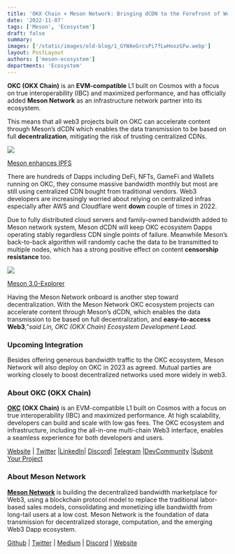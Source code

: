 ```yaml
---
title: 'OKX Chain × Meson Network: Bringing dCDN to the Forefront of Web3'
date: '2022-11-07'
tags: ['Meson', 'Ecosystem']
draft: false
summary:
images: ['/static/images/old-blog/1_GYWAeGrcsPi7fLwHoozGFw.webp']
layout: PostLayout
authors: ['meson-ecosystem']
departments: 'Ecosystem'
---
```


**OKC (OKX Chain)** is an **EVM-compatible** L1 built on Cosmos with a focus on true interoperability (IBC) and maximized performance, and has officially added **Meson Network** as an infrastructure network partner into its ecosystem.

This means that all web3 projects built on OKC can accelerate content through Meson’s dCDN which enables the data transmission to be based on full **decentralization**, mitigating the risk of trusting centralized CDNs.

![](/static/images/old-blog/1_TNInBzzx40gLkJM5rJvjQQ.png)

[Meson enhances IPFS](https://docs.meson.network/using/#example-meson-enhances-ipfs)

There are hundreds of Dapps including DeFi, NFTs, GameFi and Wallets running on OKC, they consume massive bandwidth monthly but most are still using centralized CDN bought from traditional vendors. Web3 developers are increasingly worried about relying on centralized infras especially after AWS and Cloudflare went **down** couple of times in 2022.

Due to fully distributed cloud servers and family-owned bandwidth added to Meson network system, Meson dCDN will keep OKC ecosystem Dapps operating stably regardless CDN single points of failure. Meanwhile Meson’s back-to-back algorithm will randomly cache the data to be transmitted to multiple nodes, which has a strong positive effect on content **censorship resistance** too.

![](/static/images/old-blog/1_8ddxg9xM2yzVck95sQP_tA.png)

[Meson 3.0-Explorer](https://explorer.meson.network:1984/)

Having the Meson Network onboard is another step toward decentralization. With the Meson Network OKC ecosystem projects can accelerate content through Meson’s dCDN, which enables the data transmission to be based on full decentralization, and **easy-to-access Web3**,”_said Lin, OKC (OKX Chain) Ecosystem Development Lead._

### **Upcoming Integration**

Besides offering generous bandwidth traffic to the OKC ecosystem, Meson Network will also deploy on OKC in 2023 as agreed. Mutual parties are working closely to boost decentralized networks used more widely in web3.

### **About OKC (OKX Chain)**

**[OKC](https://www.okx.com/okc) (OKX Chain)** is an EVM-compatible L1 built on Cosmos with a focus on true interoperability (IBC) and maximized performance. At high scalability, developers can build and scale with low gas fees. The OKC ecosystem and infrastructure, including the all-in-one multi-chain Web3 interface, enables a seamless experience for both developers and users.

[Website](http://okx.com/okc) | [Twitter](https://twitter.com/OKCNetwork) |[LinkedIn](https://www.linkedin.com/company/okc-network/)| [Discord](https://discord.com/invite/em57qYyEVt)| [Telegram](https://t.me/OKCNetwork) |[DevCommunity](https://discord.gg/62y38Kh8Pp) |[Submit Your Project](https://forms.gle/rL13FPssWUBCVaFG9)

### **About Meson Network**

**[Meson Network](https://meson.network/)** is building the decentralized bandwidth marketplace for Web3, using a blockchain protocol model to replace the traditional labor-based sales models, consolidating and monetizing idle bandwidth from long-tail users at a low cost. Meson Network is the foundation of data transmission for decentralized storage, computation, and the emerging Web3 Dapp ecosystem.

[Github](https://github.com/daqnext) | [Twitter](https://twitter.com/NetworkMeson) | [Medium](https://medium.com/meson-network) | [Discord](https://discord.com/invite/z6YfSHDkmS) | [Website](https://meson.network/)
